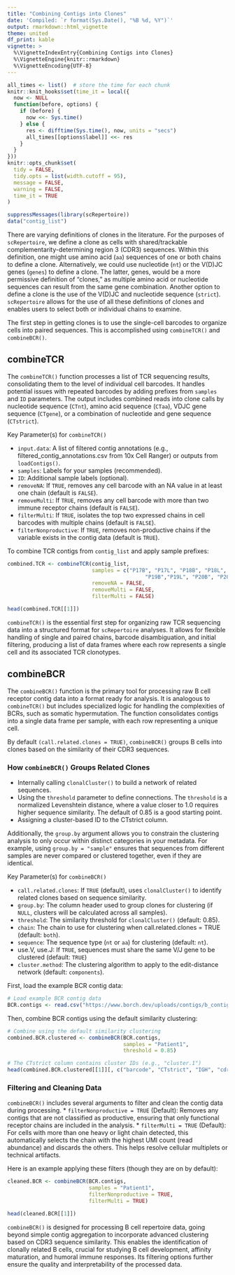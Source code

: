 ```yaml
---
title: "Combining Contigs into Clones"
date: 'Compiled: `r format(Sys.Date(), "%B %d, %Y")`'
output: rmarkdown::html_vignette
theme: united
df_print: kable
vignette: >
  %\VignetteIndexEntry{Combining Contigs into Clones}
  %\VignetteEngine{knitr::rmarkdown}
  %\VignetteEncoding{UTF-8}
---
```


<style>
p.caption {
  font-size: 0.9em;
}
</style>
 
```r
all_times <- list()  # store the time for each chunk
knitr::knit_hooks$set(time_it = local({
  now <- NULL
  function(before, options) {
    if (before) {
      now <<- Sys.time()
    } else {
      res <- difftime(Sys.time(), now, units = "secs")
      all_times[[options$label]] <<- res
    }
  }
}))
knitr::opts_chunk$set(
  tidy = FALSE,
  tidy.opts = list(width.cutoff = 95),
  message = FALSE,
  warning = FALSE,
  time_it = TRUE
)

suppressMessages(library(scRepertoire))
data("contig_list") 
```

There are varying definitions of clones in the literature. For the purposes of `scRepertoire`, we define a clone as cells with shared/trackable complementarity-determining region 3 (CDR3) sequences. Within this definition, one might use amino acid (`aa`) sequences of one or both chains to define a clone. Alternatively, we could use nucleotide (`nt`) or the V(D)JC genes (`genes`) to define a clone. The latter, genes, would be a more permissive definition of "clones," as multiple amino acid or nucleotide sequences can result from the same gene combination. Another option to define a clone is the use of the V(D)JC and nucleotide sequence (`strict`). `scRepertoire` allows for the use of all these definitions of clones and enables users to select both or individual chains to examine.

The first step in getting clones is to use the single-cell barcodes to organize cells into paired sequences. This is accomplished using `combineTCR()` and `combineBCR()`.

## combineTCR

The `combineTCR()` function processes a list of TCR sequencing results, consolidating them to the level of individual cell barcodes. It handles potential issues with repeated barcodes by adding prefixes from `samples` and `ID` parameters. The output includes combined reads into clone calls by nucleotide sequence (`CTnt`), amino acid sequence (`CTaa`), VDJC gene sequence (`CTgene`), or a combination of nucleotide and gene sequence (`CTstrict`).

Key Parameter(s) for `combineTCR()`

* `input.data`: A list of filtered contig annotations (e.g., filtered_contig_annotations.csv from 10x Cell Ranger) or outputs from `loadContigs()`.
* `samples`: Labels for your samples (recommended).
* `ID`: Additional sample labels (optional).
* `removeNA`: If `TRUE`, removes any cell barcode with an NA value in at least one chain (default is `FALSE`).
* `removeMulti`: If `TRUE`, removes any cell barcode with more than two immune receptor chains (default is `FALSE`).
* `filterMulti`: If `TRUE`, isolates the top two expressed chains in cell barcodes with multiple chains (default is `FALSE`).
* `filterNonproductive`: If `TRUE`, removes non-productive chains if the variable exists in the contig data (default is `TRUE`).

To combine TCR contigs from `contig_list` and apply sample prefixes:

```r
combined.TCR <- combineTCR(contig_list, 
                           samples = c("P17B", "P17L", "P18B", "P18L", 
                                            "P19B","P19L", "P20B", "P20L"),
                           removeNA = FALSE, 
                           removeMulti = FALSE, 
                           filterMulti = FALSE)

head(combined.TCR[[1]])
```

`combineTCR()` is the essential first step for organizing raw TCR sequencing data into a structured format for `scRepertoire` analyses. It allows for flexible handling of single and paired chains, barcode disambiguation, and initial filtering, producing a list of data frames where each row represents a single cell and its associated TCR clonotypes.

## combineBCR

The ```combineBCR()``` function is the primary tool for processing raw B cell receptor contig data into a format ready for analysis. It is analogous to ```combineTCR()``` but includes specialized logic for handling the complexities of BCRs, such as somatic hypermutation. The function consolidates contigs into a single data frame per sample, with each row representing a unique cell.

By default `(call.related.clones = TRUE)`, ```combineBCR()``` groups B cells into clones based on the similarity of their CDR3 sequences.

### How `combineBCR()` Groups Related Clones

* Internally calling ```clonalCluster()``` to build a network of related sequences.
* Using the `threshold` parameter to define connections. The `threshold` is a normalized Levenshtein distance, where a value closer to 1.0 requires higher sequence similarity. The default of 0.85 is a good starting point.
* Assigning a cluster-based ID to the CTstrict column.

Additionally, the `group.by` argument allows you to constrain the clustering analysis to only occur within distinct categories in your metadata. For example, using `group.by = "sample"` ensures that sequences from different samples are never compared or clustered together, even if they are identical.

Key Parameter(s) for `combineBCR()`

* `call.related.clones`: If `TRUE` (default), uses `clonalCluster()` to identify related clones based on sequence similarity.
* `group.by`: The column header used to group clones for clustering (if `NULL`, clusters will be calculated across all samples).
* `threshold`: The similarity threshold for `clonalCluster()` (default: 0.85).
* `chain`: The chain to use for clustering when call.related.clones = TRUE (default: `both`).
* `sequence`: The sequence type (`nt` or `aa`) for clustering (default: `nt`).
* use.V, use.J: If `TRUE`, sequences must share the same V/J gene to be clustered (default: `TRUE`)
* `cluster.method`: The clustering algorithm to apply to the edit-distance network (default: `components`).

First, load the example BCR contig data:

```r
# Load example BCR contig data
BCR.contigs <- read.csv("https://www.borch.dev/uploads/contigs/b_contigs.csv")
```

Then, combine BCR contigs using the default similarity clustering:

```r

# Combine using the default similarity clustering
combined.BCR.clustered <- combineBCR(BCR.contigs, 
                                     samples = "Patient1", 
                                     threshold = 0.85)

# The CTstrict column contains cluster IDs (e.g., "cluster.1")
head(combined.BCR.clustered[[1]][, c("barcode", "CTstrict", "IGH", "cdr3_aa1")])
```

### Filtering and Cleaning Data

```combineBCR()``` includes several arguments to filter and clean the contig data during processing.
* `filterNonproductive = TRUE` (Default): Removes any contigs that are not classified as productive, ensuring that only functional receptor chains are included in the analysis.
* `filterMulti = TRUE` (Default): For cells with more than one heavy or light chain detected, this automatically selects the chain with the highest UMI count (read abundance) and discards the others. This helps resolve cellular multiplets or technical artifacts.

Here is an example applying these filters (though they are on by default):

```r
cleaned.BCR <- combineBCR(BCR.contigs,
                          samples = "Patient1",
                          filterNonproductive = TRUE,
                          filterMulti = TRUE)

head(cleaned.BCR[[1]])
```

`combineBCR()` is designed for processing B cell repertoire data, going beyond simple contig aggregation to incorporate advanced clustering based on CDR3 sequence similarity. This enables the identification of clonally related B cells, crucial for studying B cell development, affinity maturation, and humoral immune responses. Its filtering options further ensure the quality and interpretability of the processed data.
